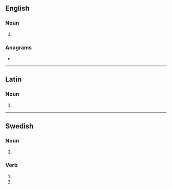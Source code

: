 ==English==

===Noun===
{{head|en|noun plural form}}

# {{plural of|rea|lang=en}}

===Anagrams===
* {{anagrams|en|a=aers|AREs|ARSE|Ares|EARs|ERAs|Ersa|SERA|ares|arse|ears|eras|rase|sare|sear|sera}}

----

==Latin==

===Noun===
{{head|la|noun form|head=reās|g=f}}

# {{inflection of|rea||acc|p|lang=la}}

----

==Swedish==

===Noun===
{{head|sv|noun form}}

# {{sv-noun-form-indef-gen|rea}}

===Verb===
{{head|sv|verb form}}

# {{sv-verb-form-inf-pass|rea}}
# {{sv-verb-form-pre-pass|rea}}